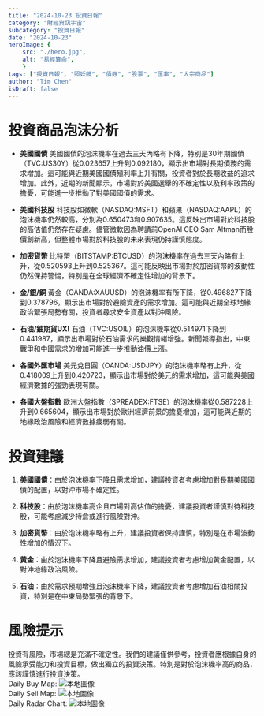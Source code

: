 ```yaml
---
title: "2024-10-23 投資日報"
category: "財經資訊宇宙"
subcategory: "投資日報"
date: "2024-10-23"
heroImage: {
    src: "./hero.jpg",
    alt: "易經算命",
    }
tags: ["投資日報", "照妖鏡", "債券", "股票", "匯率", "大宗商品"]
author: "Tim Chen"
isDraft: false
---
```

# 投資商品泡沫分析

- **美國國債**
  美國國債的泡沫機率在過去三天內略有下降，特別是30年期國債（TVC:US30Y）從0.023657上升到0.092180，顯示出市場對長期債務的需求增加。這可能與近期美國國債殖利率上升有關，投資者對於長期收益的追求增加。此外，近期的新聞顯示，市場對於美國選舉的不確定性以及利率政策的擔憂，可能進一步推動了對美國國債的需求。

- **美國科技股**
  科技股如微軟（NASDAQ:MSFT）和蘋果（NASDAQ:AAPL）的泡沫機率仍然較高，分別為0.650473和0.907635。這反映出市場對於科技股的高估值仍然存在疑慮。儘管微軟因為聘請前OpenAI CEO Sam Altman而股價創新高，但整體市場對於科技股的未來表現仍持謹慎態度。

- **加密貨幣**
  比特幣（BITSTAMP:BTCUSD）的泡沫機率在過去三天內略有上升，從0.520593上升到0.525367。這可能反映出市場對於加密貨幣的波動性仍然保持警惕，特別是在全球經濟不確定性增加的背景下。

- **金/銀/銅**
  黃金（OANDA:XAUUSD）的泡沫機率有所下降，從0.496827下降到0.378796，顯示出市場對於避險資產的需求增加。這可能與近期全球地緣政治緊張局勢有關，投資者尋求安全資產以對沖風險。

- **石油/鈾期貨UX!**
  石油（TVC:USOIL）的泡沫機率從0.514971下降到0.441987，顯示出市場對於石油需求的樂觀情緒增強。新聞報導指出，中東戰爭和中國需求的增加可能進一步推動油價上漲。

- **各國外匯市場**
  美元兌日圓（OANDA:USDJPY）的泡沫機率略有上升，從0.418009上升到0.420723，顯示出市場對於美元的需求增加，這可能與美國經濟數據的強勁表現有關。

- **各國大盤指數**
  歐洲大盤指數（SPREADEX:FTSE）的泡沫機率從0.587228上升到0.665604，顯示出市場對於歐洲經濟前景的擔憂增加，這可能與近期的地緣政治風險和經濟數據疲弱有關。

# 投資建議

1. **美國國債**：由於泡沫機率下降且需求增加，建議投資者考慮增加對長期美國國債的配置，以對沖市場不確定性。

2. **科技股**：由於泡沫機率高企且市場對高估值的擔憂，建議投資者謹慎對待科技股，可能考慮減少持倉或進行風險對沖。

3. **加密貨幣**：由於泡沫機率略有上升，建議投資者保持謹慎，特別是在市場波動性增加的情況下。

4. **黃金**：由於泡沫機率下降且避險需求增加，建議投資者考慮增加黃金配置，以對沖地緣政治風險。

5. **石油**：由於需求預期增強且泡沫機率下降，建議投資者考慮增加石油相關投資，特別是在中東局勢緊張的背景下。

# 風險提示

投資有風險，市場總是充滿不確定性。我們的建議僅供參考，投資者應根據自身的風險承受能力和投資目標，做出獨立的投資決策。特別是對於泡沫機率高的商品，應該謹慎進行投資決策。
<br />
Daily Buy Map:
![本地圖像](./buyMap.svg)
<br />
Daily Sell Map:
![本地圖像](./sellMap.svg)
<br />
Daily Radar Chart:
![本地圖像](./radar.svg)
<br />
